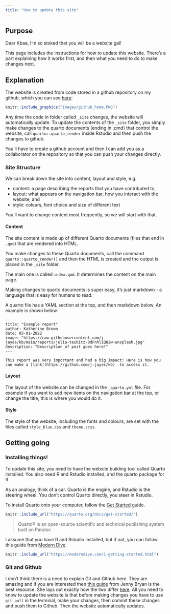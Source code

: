 ```yaml
---
title: "How to update this site"
---
```


## Purpose

Dear Kbae, I'm so stoked that you will be a website gal!

This page includes the instructions for how to update this website. There's a part explaining how it works first, and then what you need to do to make changes next.

## Explanation

The website is created from code stored in a github repository on my github, which you can see [here](https://github.com/j-jayes/kb): 

```r
knitr::include_graphics("images/github_home.PNG")
```

Any time the code in folder called `_site` changes, the website will automatically update. To update the contents of the `_site` folder, you simply make changes to the quarto documents (ending in .qmd) that control the website, call `quarto::quarto_render` inside Rstudio and then push the changes to github.

You'll have to create a github account and then I can add you as a collaborator on the repository so that you can push your changes directly. 

### Site Structure

We can break down the site into content, layout and style, e.g.

- content: a page describing the reports that you have contributed to,
- layout: what appears on the navigation bar, how you interact with the website, and
- style: colours, font choice and size of different text

You'll want to change content most frequently, so we will start with that.

#### Content

The site content is made up of different Quarto documents (files that end in `.qmd`) that are rendered into HTML. 

You make changes to these Quarto documents, call the command `quarto::quarto_render()` and then the HTML is created and the output is placed in the `_site` folder.

The main one is called `index.qmd`. It determines the content on the main page.

Making changes to quarto documents is super easy, it's just markdown - a language that is easy for humans to read.

A quarto file has a YAML section at the top, and then markdown below. An example is shown below.

```{echo=T, eval=F}
---
title: "Example report"
author: Katherine Brown
date: 03-01-2022
image: "https://raw.githubusercontent.com/j-jayes/kb/main/reports/julia-taubitz-0dFnhliQ82w-unsplash.jpg"
description: "Description of post goes here!"
---

This report was very important and had a big impact! Here is how you can make a [link](https://github.com/j-jayes/kb)  to access it.
```

#### Layout

The layout of the website can be changed in the `_quarto.yml` file. For example if you want to add new items on the navigation bar at the top, or change the title, this is where you would do it.

#### Style

The style of the website, including the fonts and colours, are set with the files called  `style_blue.css` and `theme.scss`.

## Getting going

### Installing things!

To update this site, you need to have the website building tool called Quarto installed. You also need R and Rstudio installed, and the quarto package for R.

As an analogy, think of a car. Quarto is the engine, and Rstudio is the steering wheel. You don't control Quarto directly, you steer in Rstudio.

To install Quarto onto your computer, follow the [Get Started](https://quarto.org/docs/get-started/) guide. 

```r
knitr::include_url("https://quarto.org/docs/get-started/")
```


<blockquote>
Quarto® is an open-source scientific and technical publishing system built on Pandoc
</blockquote>

I assume that you have R and Rstudio installed, but if not, you can follow this guide from [Modern Dive](https://moderndive.com/1-getting-started.html).

```r
knitr::include_url("https://moderndive.com/1-getting-started.html")
```

### Git and Github

I don't think there is a need to explain Git and Github here. They are amazing and if you are interested then [this guide](https://happygitwithr.com/big-picture.html) from Jenny Bryan is the best resource. She lays out exactly how the two differ [here](https://peerj.com/preprints/3159v2/). All you need to know to update the website is that before making changes you have to use `git pull` in the terminal, make your changes, then commit these changes and push them to Github. Then the website automatically updates.


